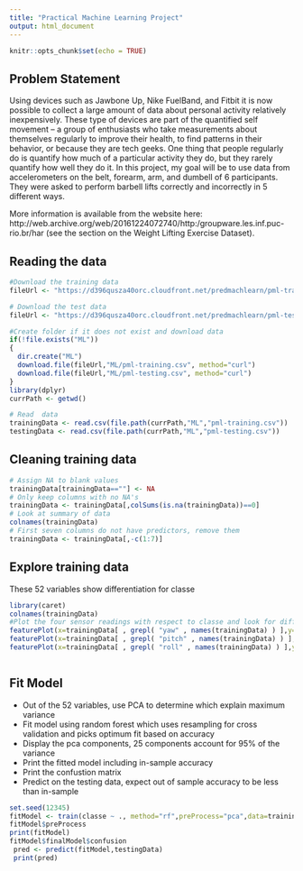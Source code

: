 ```yaml
---
title: "Practical Machine Learning Project"
output: html_document
---
```


```r
knitr::opts_chunk$set(echo = TRUE)
```

## Problem Statement
Using devices such as Jawbone Up, Nike FuelBand, and Fitbit it is now possible to collect a large amount of data about personal activity relatively inexpensively. These type of devices are part of the quantified self movement – a group of enthusiasts who take measurements about themselves regularly to improve their health, to find patterns in their behavior, or because they are tech geeks. One thing that people regularly do is quantify how much of a particular activity they do, but they rarely quantify how well they do it. In this project, my goal will be to use data from accelerometers on the belt, forearm, arm, and dumbell of 6 participants. They were asked to perform barbell lifts correctly and incorrectly in 5 different ways.

More information is available from the website here: http://web.archive.org/web/20161224072740/http:/groupware.les.inf.puc-rio.br/har (see the section on the Weight Lifting Exercise Dataset).

## Reading the data


```r

#Download the training data
fileUrl <- "https://d396qusza40orc.cloudfront.net/predmachlearn/pml-training.csv"

# Download the test data
fileUrl <- "https://d396qusza40orc.cloudfront.net/predmachlearn/pml-testing.csv"

#Create folder if it does not exist and download data
if(!file.exists("ML"))
{
  dir.create("ML")
  download.file(fileUrl,"ML/pml-training.csv", method="curl") 
  download.file(fileUrl,"ML/pml-testing.csv", method="curl") 
}
library(dplyr)
currPath <- getwd()

# Read  data
trainingData <- read.csv(file.path(currPath,"ML","pml-training.csv"))
testingData <- read.csv(file.path(currPath,"ML","pml-testing.csv"))

```

## Cleaning training data
```r
# Assign NA to blank values
trainingData[trainingData==""] <- NA
# Only keep columns with no NA's
trainingData <- trainingData[,colSums(is.na(trainingData))==0]
# Look at summary of data
colnames(trainingData)
# First seven columns do not have predictors, remove them
trainingData <- trainingData[,-c(1:7)]

```

## Explore training data
These 52 variables show differentiation for classe
```r
library(caret)
colnames(trainingData)
#Plot the four sensor readings with respect to classe and look for differentiation
featurePlot(x=trainingData[ , grepl( "yaw" , names(trainingData) ) ],y=trainingData$classe,plot="pairs")
featurePlot(x=trainingData[ , grepl( "pitch" , names(trainingData) ) ],y=trainingData$classe,plot="pairs")
featurePlot(x=trainingData[ , grepl( "roll" , names(trainingData) ) ],y=trainingData$classe,plot="pairs")



```

## Fit Model
* Out of the 52 variables, use PCA to determine which explain maximum variance 
* Fit model using random forest which uses resampling for cross validation and picks optimum fit based on accuracy  
* Display the pca components, 25 components account for 95% of the variance  
* Print the fitted model including in-sample accuracy  
* Print the confustion matrix  
* Predict on the testing data, expect out of sample accuracy to be less than in-sample 


```r
set.seed(12345)
fitModel <- train(classe ~ ., method="rf",preProcess="pca",data=trainingData)
fitModel$preProcess
print(fitModel)
fitModel$finalModel$confusion
 pred <- predict(fitModel,testingData)
 print(pred)
```